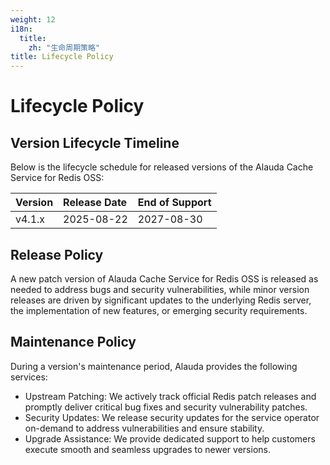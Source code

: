 ```yaml
---
weight: 12
i18n:
  title:
    zh: "生命周期策略"
title: Lifecycle Policy
---
```


# Lifecycle Policy

## Version Lifecycle Timeline

Below is the lifecycle schedule for released versions of the Alauda Cache Service for Redis OSS:

| Version | Release Date | End of Support |
|:--------|:-------------|:---------------|
| v4.1.x  | 2025-08-22   | 2027-08-30     |

## Release Policy

A new patch version of Alauda Cache Service for Redis OSS is released as needed to address bugs and security vulnerabilities, while minor version releases are driven by significant updates to the underlying Redis server, the implementation of new features, or emerging security requirements.

## Maintenance Policy

During a version's maintenance period, Alauda provides the following services:
* Upstream Patching: We actively track official Redis patch releases and promptly deliver critical bug fixes and security vulnerability patches.
* Security Updates: We release security updates for the service operator on-demand to address vulnerabilities and ensure stability.
* Upgrade Assistance: We provide dedicated support to help customers execute smooth and seamless upgrades to newer versions.

